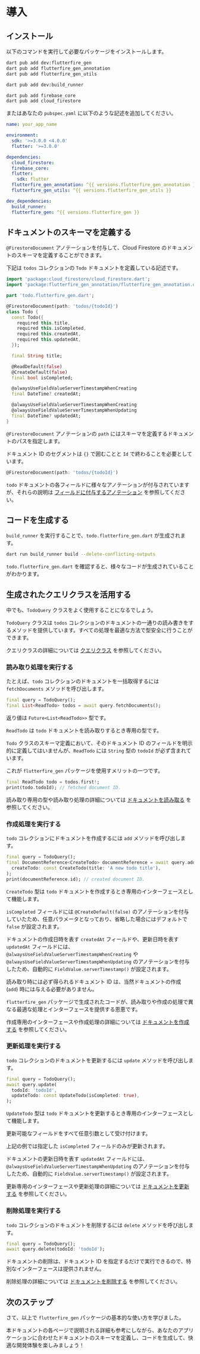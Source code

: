 # 導入

## インストール

以下のコマンドを実行して必要なパッケージをインストールします。

```sh
dart pub add dev:flutterfire_gen
dart pub add flutterfire_gen_annotation
dart pub add flutterfire_gen_utils

dart pub add dev:build_runner

dart pub add firebase_core
dart pub add cloud_firestore
```

またはあなたの `pubspec.yaml` に以下のような記述を追加してください。

```yaml title="pubspec.yaml"
name: your_app_name

environment:
  sdk: '>=3.0.0 <4.0.0'
  flutter: '>=3.0.0'

dependencies:
  cloud_firestore:
  firebase_core:
  flutter:
    sdk: flutter
  flutterfire_gen_annotation: ^{{ versions.flutterfire_gen_annotation }}
  flutterfire_gen_utils: ^{{ versions.flutterfire_gen_utils }}

dev_dependencies:
  build_runner:
  flutterfire_gen: ^{{ versions.flutterfire_gen }}
```

## ドキュメントのスキーマを定義する

`@FirestoreDocument` アノテーションを付与して、Cloud Firestore のドキュメントのスキーマを定義することができます。

下記は `todos` コレクションの `Todo` ドキュメントを定義している記述です。

```dart title="todo.dart"
import 'package:cloud_firestore/cloud_firestore.dart';
import 'package:flutterfire_gen_annotation/flutterfire_gen_annotation.dart';

part 'todo.flutterfire_gen.dart';

@FirestoreDocument(path: 'todos/{todoId}')
class Todo {
  const Todo({
    required this.title,
    required this.isCompleted,
    required this.createdAt,
    required this.updatedAt,
  });

  final String title;

  @ReadDefault(false)
  @CreateDefault(false)
  final bool isCompleted;

  @alwaysUseFieldValueServerTimestampWhenCreating
  final DateTime? createdAt;

  @alwaysUseFieldValueServerTimestampWhenCreating
  @alwaysUseFieldValueServerTimestampWhenUpdating
  final DateTime? updatedAt;
}
```

`@FirestoreDocument` アノテーションの `path` にはスキーマを定義するドキュメントのパスを指定します。

ドキュメント ID のセグメントは `{}` で囲むことと `Id` で終わることを必要としています。

```dart
@FirestoreDocument(path: 'todos/{todoId}')
```

`todo` ドキュメントの各フィールドに様々なアノテーションが付与されていますが、それらの説明は [フィールドに付与するアノテーション](/field-annotations) を参照してください。

## コードを生成する

`build_runner` を実行することで、`todo.flutterfire_gen.dart` が生成されます。

```sh
dart run build_runner build --delete-conflicting-outputs
```

`todo.flutterfire_gen.dart` を確認すると、様々なコードが生成されていることがわかります。

## 生成されたクエリクラスを活用する

中でも、`TodoQuery` クラスをよく使用することになるでしょう。

`TodoQuery` クラスは `todos` コレクションのドキュメントの一通りの読み書きをするメソッドを提供しています。すべての処理を最適な方法で型安全に行うことができます。

クエリクラスの詳細については [クエリクラス](/query) を参照してください。

### 読み取り処理を実行する

たとえば、`todo` コレクションのドキュメントを一括取得するには `fetchDocuments` メソッドを呼び出します。

```dart
final query = TodoQuery();
final List<ReadTodo> todos = await query.fetchDocuments();
```

返り値は `Future<List<ReadTodo>>` 型です。

`ReadTodo` は `todo` ドキュメントを読み取りするとき専用の型です。

`Todo` クラスのスキーマ定義において、そのドキュメント ID のフィールドを明示的に定義してはいませんが、`ReadTodo` には `String` 型の `todoId` が必ず含まれています。

これが `flutterfire_gen` パッケージを使用すメリットの一つです。

```dart
final ReadTodo todo = todos.first!;
print(todo.todoId); // fetched document ID.
```

読み取り専用の型や読み取り処理の詳細については [ドキュメントを読み取る](/read-documents) を参照してください。

### 作成処理を実行する

`todo` コレクションにドキュメントを作成するには `add` メソッドを呼び出します。

```dart
final query = TodoQuery();
final DocumentReference<CreateTodo> documentReference = await query.add(
  createTodo: const CreateTodo(title: 'A new todo title'),
);
print(documentReference.id); // created document ID.
```

`CreateTodo` 型は `todo` ドキュメントを作成するとき専用のインターフェースとして機能します。

`isCompleted` フィールドには `@CreateDefault(false)` のアノテーションを付与していたため、任意パラメータとなっており、省略した場合にはデフォルトで `false` が設定されます。

ドキュメントの作成日時を表す `createdAt` フィールドや、更新日時を表す `updatedAt` フィールドには、`@alwaysUseFieldValueServerTimestampWhenCreating` や `@alwaysUseFieldValueServerTimestampWhenUpdating` のアノテーションを付与したため、自動的に `FieldValue.serverTimestamp()` が設定されます。

読み取り時には必ず得られるドキュメント ID は、当然ドキュメントの作成 (`add`) 時には与える必要がありません。

`flutterfire_gen` パッケージで生成されたコードが、読み取りや作成の処理で異なる最適な処理とインターフェースを提供する恩恵です。

作成専用のインターフェースや作成処理の詳細については [ドキュメントを作成する](/create-document) を参照してください。

### 更新処理を実行する

`todo` コレクションのドキュメントを更新するには `update` メソッドを呼び出します。

```dart
final query = TodoQuery();
await query.update(
  todoId: 'todoId',
  updateTodo: const UpdateTodo(isCompleted: true),
);
```

`UpdateTodo` 型は `todo` ドキュメントを更新するとき専用のインターフェースとして機能します。

更新可能なフィールドをすべて任意引数として受け付けます。

上記の例では指定した `isCompleted` フィールドのみが更新されます。

ドキュメントの更新日時を表す `updatedAt` フィールドには、`@alwaysUseFieldValueServerTimestampWhenUpdating` のアノテーションを付与したため、自動的に `FieldValue.serverTimestamp()` が設定されます。

更新専用のインターフェースや更新処理の詳細については [ドキュメントを更新する](/update-document) を参照してください。

### 削除処理を実行する

`todo` コレクションのドキュメントを削除するには `delete` メソッドを呼び出します。

```dart
final query = TodoQuery();
await query.delete(todoId: 'todoId');
```

ドキュメントの削除は、ドキュメント ID を指定するだけで実行できるので、特別なインターフェースは提供されません。

削除処理の詳細については [ドキュメントを削除する](/delete-document) を参照してください。

## 次のステップ

さて、以上で `flutterfire_gen` パッケージの基本的な使い方を学びました。

本ドキュメントの各ページで説明される詳細も参考にしながら、あなたのアプリケーションに合わせたドキュメントのスキーマを定義し、コードを生成して、快適な開発体験を楽しみましょう！
